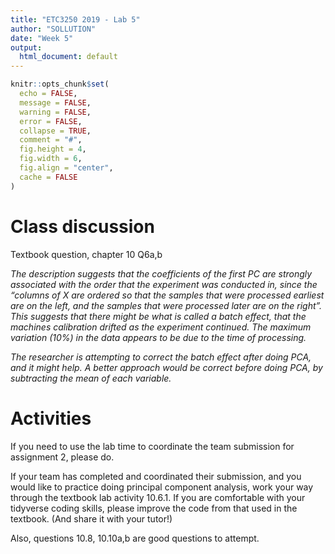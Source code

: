 ```yaml
---
title: "ETC3250 2019 - Lab 5"
author: "SOLLUTION"
date: "Week 5"
output:
  html_document: default
---
```


```r
knitr::opts_chunk$set(
  echo = FALSE,
  message = FALSE,
  warning = FALSE,
  error = FALSE, 
  collapse = TRUE,
  comment = "#",
  fig.height = 4,
  fig.width = 6,
  fig.align = "center",
  cache = FALSE
)
```


# Class discussion 

Textbook question, chapter 10 Q6a,b

*The description suggests that the coefficients of the first PC are strongly associated with the order that the experiment was conducted in, since the "columns of X are ordered so that the samples that were processed earliest are on the left, and the samples that were processed later are on the right". This suggests that there might be what is called a batch effect, that the machines calibration drifted as the experiment continued. The maximum variation (10%) in the data appears to be due to the time of processing.*

*The researcher is attempting to correct the batch effect after doing PCA, and it might help. A better approach would be correct before doing PCA, by subtracting the mean of each variable.*

# Activities

If you need to use the lab time to coordinate the team submission for assignment 2, please do.

If your team has completed and coordinated their submission, and you would like to practice doing principal component analysis, work your way through the textbook lab activity 10.6.1. If you are comfortable with your tidyverse coding skills, please improve the code from that used in the textbook. (And share it with your tutor!)

Also, questions 10.8, 10.10a,b are good questions to attempt. 

